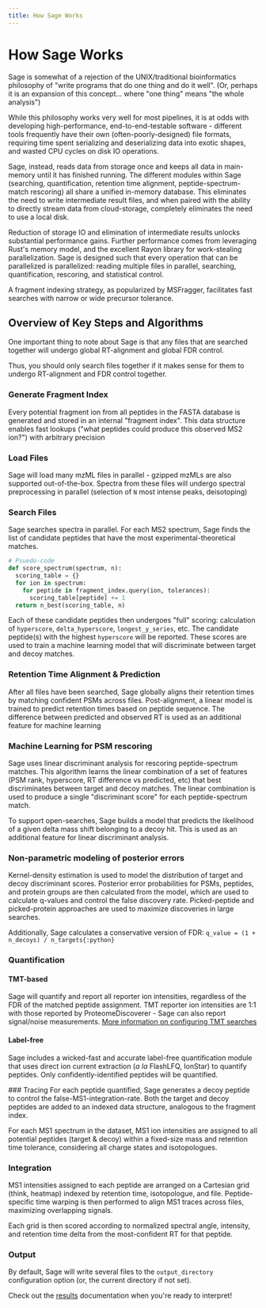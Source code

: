 ```yaml
---
title: How Sage Works
---
```



# How Sage Works

Sage is somewhat of a rejection of the UNIX/traditional bioinformatics philosophy of "write programs that do one thing and do it well". (Or, perhaps it
is an expansion of this concept... where "one thing" means "the whole analysis")

While this philosophy works very well for most pipelines, it is at odds with developing high-performance, end-to-end-testable software - 
different tools frequently have their own (often-poorly-designed) file formats, requiring time spent serializing and deserializing data into 
exotic shapes, and wasted CPU cycles on disk IO operations.

Sage, instead, reads data from storage once and keeps all data in main-memory until it has finished running. The different modules within Sage
(searching, quantification, retention time alignment, peptide-spectrum-match rescoring) all share a unified in-memory database. This eliminates the need
to write intermediate result files, and when paired with the ability to directly stream data from cloud-storage, completely eliminates the need to use a local disk.

Reduction of storage IO and elimination of intermediate results unlocks substantial performance gains. Further performance comes from leveraging Rust's memory model,
and the excellent Rayon library for work-stealing parallelization. Sage is designed such that every operation that can be parallelized is parallelized: reading multiple files in parallel, searching, quantification,
rescoring, and statistical control.


A fragment indexing strategy, as popularized by MSFragger, facilitates fast searches with narrow or wide precursor tolerance.

## Overview of Key Steps and Algorithms

<Callout type="info">
One important thing to note about Sage is that any files that are searched together will undergo global RT-alignment and global FDR control.

Thus, you should only search files together if it makes sense for them to undergo RT-alignment and FDR control together.
</Callout>

<Steps>

### Generate Fragment Index
Every potential fragment ion from all peptides in the FASTA database is generated and stored in an internal "fragment index". This data structure 
enables fast lookups ("what peptides could produce this observed MS2 ion?") with arbitrary precision

### Load Files
Sage will load many mzML files in parallel - gzipped mzMLs are also supported out-of-the-box. Spectra from these files will undergo spectral preprocessing in parallel
(selection of `N` most intense peaks, deisotoping)

### Search Files
Sage searches spectra in parallel. For each MS2 spectrum, Sage finds the list of candidate peptides that have the most experimental-theoretical matches.

```python
# Psuedo-code
def score_spectrum(spectrum, n):
  scoring_table = {}
  for ion in spectrum:
    for peptide in fragment_index.query(ion, tolerances):
      scoring_table[peptide] += 1
  return n_best(scoring_table, n)
```

Each of these candidate peptides then undergoes "full" scoring: calculation of `hyperscore`, `delta_hyperscore`, `longest_y_series`, etc. The candidate peptide(s)
with the highest `hyperscore` will be reported. These scores are used to train a machine learning model that will discriminate between target and decoy matches.

### Retention Time Alignment & Prediction
After all files have been searched, Sage globally aligns their retention times by matching confident PSMs across files. Post-alignment, a linear model is trained to 
predict retention times based on peptide sequence. The difference between predicted and observed RT is used as an additional feature for machine learning

### Machine Learning for PSM rescoring
Sage uses linear discriminant analysis for rescoring peptide-spectrum matches. This algorithm learns the linear combination of a set of features (PSM rank, hyperscore, RT difference vs predicted, etc) that best discriminates 
between target and decoy matches. The linear combination is used to produce a single "discriminant score" for each peptide-spectrum match.

To support open-searches, Sage builds a model that predicts the likelihood of a given delta mass shift belonging to a decoy hit. This is used as an additional feature for linear discriminant analysis.


### Non-parametric modeling of posterior errors
Kernel-density estimation is used to model the distribution of target and decoy discriminant scores. Posterior error probabilities
for PSMs, peptides, and protein groups are then calculated from the model, which are used to calculate q-values and control the false discovery rate.
Picked-peptide and picked-protein approaches are used to maximize discoveries in large searches.

Additionally, Sage calculates a conservative version of FDR: `q_value = (1 + n_decoys) / n_targets{:python}`

### Quantification

#### TMT-based
Sage will quantify and report all reporter ion intensities, regardless of the FDR of the matched peptide assignment. TMT reporter ion intensities are 1:1 with those
reported by ProteomeDiscoverer - Sage can also report signal/noise measurements. [More information on configuring TMT searches](/docs/configuration/quantification)

#### Label-free
Sage includes a wicked-fast and accurate label-free quantification module that uses direct ion current extraction (*a la* FlashLFQ, IonStar) to quantify peptides.
Only confidently-identified peptides will be quantified.

<Steps>
### Tracing
For each peptide quantified, Sage generates a decoy peptide to control the false-MS1-integration-rate. Both the target and decoy peptides are added to an indexed data structure, analogous to the 
fragment index.

For each MS1 spectrum in the dataset, MS1 ion intensities are assigned to all potential peptides (target & decoy) within a fixed-size mass and retention time tolerance, considering all charge
states and isotopologues.

### Integration
MS1 intensities assigned to each peptide are arranged on a Cartesian grid (think, heatmap) indexed by retention time, isotopologue, and file. Peptide-specific time warping is then performed to align MS1 traces across files, maximizing overlapping signals.

Each grid is then scored according to normalized spectral angle, intensity, and retention time delta from the most-confident RT for that peptide.
</Steps>

### Output 

By default, Sage will write several files to the `output_directory` configuration option (or, the current directory if not set).

Check out the [results](/docs/results) documentation when you're ready to interpret!

<FileTree>
  <FileTree.Folder name="output_directory" defaultOpen>
    <FileTree.File name="results.json" />
    <FileTree.File name="results.sage.tsv" />
    <FileTree.File name="tmt.tsv" />
    <FileTree.File name="lfq.tsv" />
  </FileTree.Folder>
</FileTree>

</Steps>